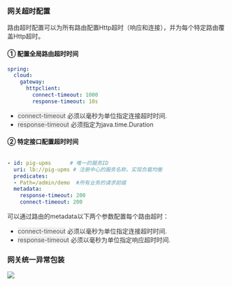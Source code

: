 ### 网关超时配置


<font style="color:rgb(51, 51, 51);background-color:rgb(251, 251, 251);">路由超时配置可以为所有路由配置Http超时（响应和连接），并为每个特定路由覆盖Http超时。</font>

#### 
#### ① 配置全局路由超时时间


```yaml
spring:
  cloud:
    gateway:
      httpclient:
        connect-timeout: 1000
        response-timeout: 10s
```



+ <font style="color:rgb(85, 85, 85);background-color:rgb(238, 238, 238);">connect-timeout</font><font style="color:rgb(51, 51, 51);background-color:rgb(251, 251, 251);"> 必须以毫秒为单位指定连接超时时间.</font>
+ <font style="color:rgb(85, 85, 85);background-color:rgb(238, 238, 238);">  response-timeout</font><font style="color:rgb(51, 51, 51);background-color:rgb(251, 251, 251);"> 必须指定为java.time.Duration</font>

<font style="color:rgb(51, 51, 51);background-color:rgb(251, 251, 251);"></font>

#### ②  特定接口配置超时时间
```yaml

- id: pig-upms      # 唯一的服务ID
  uri: lb://pig-upms # 注册中心的服务名称，实现负载均衡
  predicates:
  - Path=/admin/demo  #所有业务的请求前缀
  metadata:
    response-timeout: 200
    connect-timeout: 200
```



<font style="color:rgb(51, 51, 51);">可以通过路由的metadata以下两个参数配置每个路由超时：</font>

+ <font style="color:rgb(85, 85, 85);background-color:rgb(238, 238, 238);">connect-timeout</font><font style="color:rgb(51, 51, 51);"> 必须以毫秒为单位指定连接超时时间.</font>
+ <font style="color:rgb(85, 85, 85);background-color:rgb(238, 238, 238);"> response-timeout</font><font style="color:rgb(51, 51, 51);"> 必须以毫秒为单位指定响应超时时间.</font>

### 
### 网关统一异常包装


![](https://cdn.nlark.com/yuque/0/2022/png/283679/1648737466095-60dcf5e3-2997-469f-821c-3244c63ef220.png)

